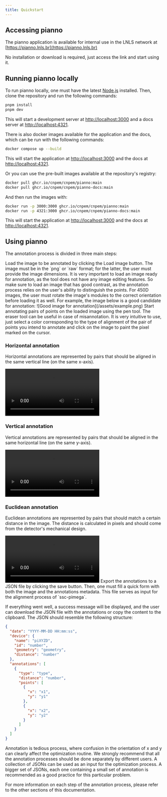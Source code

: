 ```yaml
---
title: Quickstart
---
```



## Accessing <span className="font-mono text-violet-600 dark:text-violet-400">pianno</span>

The <span className="font-mono text-violet-600 dark:text-violet-400">pianno</span> application is available for internal use in the LNLS network at
[https://pianno.lnls.br](https://pianno.lnls.br)

No installation or download is required, just access the link and
start using it.

## Running <span className="font-mono text-violet-600 dark:text-violet-400">pianno</span> locally

To run <span className="font-mono text-violet-600 dark:text-violet-400">pianno</span> locally, one must have the latest [Node.js](https://nodejs.org/en/) installed. Then, clone the repository and run the following commands:

```bash
pnpm install
pnpm dev
```

This will start a development server at [http://localhost:3000](http://localhost:3000) and a docs server at [http://localhost:4321](http://localhost:4321).

There is also docker images available for the application and the docs, which can be run with the following commands:

```bash
docker compose up --build
```

This will start the application at [http://localhost:3000](http://localhost:3000) and the docs at [http://localhost:4321](http://localhost:4321).

Or you can use the pre-built images available at the repository's registry:

```bash
docker pull ghcr.io/cnpem/cnpem/pianno:main
docker pull ghcr.io/cnpem/cnpem/pianno-docs:main
```

And then run the images with:

```bash
docker run -p 3000:3000 ghcr.io/cnpem/cnpem/pianno:main
docker run -p 4321:3000 ghcr.io/cnpem/cnpem/pianno-docs:main
```

This will start the application at [http://localhost:3000](http://localhost:3000) and the docs at [http://localhost:4321](http://localhost:4321).

## Using <span className="font-mono text-violet-600 dark:text-violet-400">pianno</span>

The annotation process is divided in three main steps:

<Steps>
<Step>
Load the image to be annotated by clicking the <span className="inline-flex items-center gap-1 rounded-md bg-muted px-1 ">Load image<ImageIcon className='w-4 h-4'/></span>
   button.
    <Load />
    The image must be in the `png` or `raw` format; for the latter, the user must provide the image dimensions.
    <Callout>
      It is very important to load an image ready for annotation, as the tool does not have any image editing features. So make sure to load an image that has good contrast, 
      as the annotation process relies on the user's ability to distinguish the points. For 450D images, the user must rotate the image's modules to the correct orientation
      before loading it as well.
    </Callout>
    For example, the image below is a good candidate for annotation:
    ![Good image for annotation](/assets/example.png)

</Step>

<Step>
  Start annotating pairs of points on the loaded image using the <span className="inline-flex items-center gap-1 rounded-md bg-muted px-1 ">pen <PenIcon className="w-4 h-4" /></span> tool. 
  The <span className="inline-flex items-center gap-1 rounded-md bg-muted px-1 ">eraser<EraserIcon className="w-4 h-4" /></span>
  tool can be useful in case of misannotation. It is very intuitive to use, just
  select a color corresponding to the type of alignment of the pair of points you
  intend to annotate and click on the image to paint the pixel marked on the cursor.

### Horizontal annotation

Horizontal annotations are represented by pairs that should be aligned in the same vertical line (on the same x-axis).

<video controls>
  <source src="/uwu/assets/horizontal_annotation.webm" type="video/webm" />
  Horizontal annotation video.
</video>

### Vertical annotation

Vertical annotations are represented by pairs that should be aligned in the same horizontal line (on the same y-axis).

<video controls>
  <source src="/uwu/assets/vertical_annotation.webm" type="video/webm" />
  Vertical annotation video.
</video>

### Euclidean annotation

Euclidean annotations are represented by pairs that should match a certain distance in the image. The distance is calculated in pixels and should come from the detector's mechanical design.

  <video controls>
    <source src="/uwu/assets/euclidean_annotation.webm" type="video/webm" />
    Euclidean annotation video.
  </video>
  </Step>
<Step>
  Export the annotations to a JSON file by clicking the <span className="inline-flex items-center gap-1 rounded-md bg-muted px-1 ">save <SaveIcon className="w-4 h-4" /></span>
  button. 
  <SaveTool />
  Then, one must fill a quick form with both the image and the annotations
  metadata. This file serves as input for the alignment process of `ssc-pimega`.
  <SaveForm />

If everything went well, a success message will be displayed, and the user can download the JSON file with the annotations or copy the content to the clipboard.
The JSON should resemble the following structure:

```json
{
  "date": "YYYY-MM-DD HH:mm:ss",
  "device": {
    "name": "piXYZD",
    "id": "number",
    "geometry": "geometry",
    "distance": "number"
  },
  "annotations": [
    {
      "type": "type",
      "distance": "number",
      "points": [
        {
          "x": "x1",
          "y": "y1"
        },
        {
          "x": "x2",
          "y": "y2"
        }
      ]
    }
  ]
}
```

<Callout title="A word of wisdom">
Annotation is tedious process, where confusion in the orientation of x and y can clearly affect the optimization routine. 
We strongly recommend that all the annotation processes should be done separately by different users. A collection of JSONs can be used as an input for the optimization process. 
A bigger set of JSONs, each one containing a small set of annotation is recommended as a good practice for this particular problem.
</Callout>
</Step>

</Steps>

For more information on each step of the annotation process, please refer to the other sections of this documentation.
